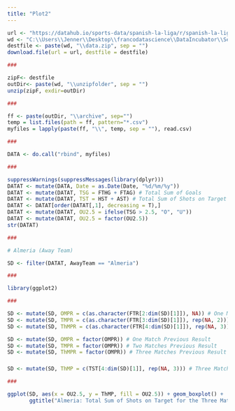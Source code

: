 ```yaml
---
title: "Plot2"
---
```


```r
url <- "https://datahub.io/sports-data/spanish-la-liga/r/spanish-la-liga_zip.zip"
wd <- "C:\\Users\\Jenner\\Desktop\\francodatascience\\DataIncubator\\Section 3\\DATA"
destfile <- paste(wd, "\\data.zip", sep = "")
download.file(url = url, destfile = destfile)

###

zipF<- destfile
outDir<- paste(wd, "\\unzipfolder", sep = "")
unzip(zipF, exdir=outDir)

###

ff <- paste(outDir, "\\archive", sep="")
temp = list.files(path = ff, pattern="*.csv")
myfiles = lapply(paste(ff, "\\", temp, sep = ""), read.csv)

###

DATA <- do.call("rbind", myfiles)

###

suppressWarnings(suppressMessages(library(dplyr)))
DATAT <- mutate(DATA, Date = as.Date(Date, "%d/%m/%y"))
DATAT <- mutate(DATAT, TSG = FTHG + FTAG) # Total Sum of Goals
DATAT <- mutate(DATAT, TST = HST + AST) # Total Sum of Shots on Target ##############
DATAT <- DATAT[order(DATAT[,1], decreasing = T),]
DATAT <- mutate(DATAT, OU2.5 = ifelse(TSG > 2.5, "O", "U"))
DATAT <- mutate(DATAT, OU2.5 = factor(OU2.5))
str(DATAT)

###

# Almeria (Away Team)

SD <- filter(DATAT, AwayTeam == "Almeria")

###

library(ggplot2)

###

SD <- mutate(SD, OMPR = c(as.character(FTR[2:dim(SD)[1]]), NA)) # One Match Previous Result
SD <- mutate(SD, TMPR = c(as.character(FTR[3:dim(SD)[1]]), rep(NA, 2))) # Two Matches Previous Result
SD <- mutate(SD, ThMPR = c(as.character(FTR[4:dim(SD)[1]]), rep(NA, 3))) # Three Matches Previous Result

SD <- mutate(SD, OMPR = factor(OMPR)) # One Match Previous Result
SD <- mutate(SD, TMPR = factor(OMPR)) # Two Matches Previous Result
SD <- mutate(SD, ThMPR = factor(OMPR)) # Three Matches Previous Result
``` 

###

```r
SD <- mutate(SD, ThMP = c(TST[4:dim(SD)[1]], rep(NA, 3))) # Three Matches Previous Total Sum of Shots on Target

###

ggplot(SD, aes(x = OU2.5, y = ThMP, fill = OU2.5)) + geom_boxplot() +
       ggtitle("Almeria: Total Sum of Shots on Target for the Three Matches Previous")
```
